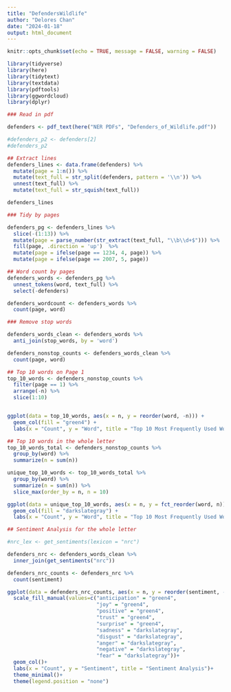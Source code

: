 ```yaml
---
title: "DefendersWildlife"
author: "Delores Chan"
date: "2024-01-18"
output: html_document
---
```


```r
knitr::opts_chunk$set(echo = TRUE, message = FALSE, warning = FALSE)

library(tidyverse)
library(here)
library(tidytext)
library(textdata)
library(pdftools)
library(ggwordcloud)
library(dplyr)
```


```r
### Read in pdf

defenders <- pdf_text(here("NER PDFs", "Defenders_of_Wildlife.pdf"))

#defenders_p2 <- defenders[2]
#defenders_p2
```


```r
## Extract lines
defenders_lines <- data.frame(defenders) %>% 
  mutate(page = 1:n()) %>%
  mutate(text_full = str_split(defenders, pattern = '\\n')) %>% 
  unnest(text_full) %>% 
  mutate(text_full = str_squish(text_full))

defenders_lines
```


```r
### Tidy by pages

defenders_pg <- defenders_lines %>% 
  slice(-(1:13)) %>% 
  mutate(page = parse_number(str_extract(text_full, "\\b\\d+$"))) %>%
  fill(page, .direction = 'up')  %>% 
  mutate(page = ifelse(page == 1234, 4, page)) %>% 
  mutate(page = ifelse(page == 2007, 5, page))
```


```r
## Word count by pages
defenders_words <- defenders_pg %>% 
  unnest_tokens(word, text_full) %>% 
  select(-defenders)

defenders_wordcount <- defenders_words %>% 
  count(page, word)
```


```r
### Remove stop words

defenders_words_clean <- defenders_words %>% 
  anti_join(stop_words, by = 'word')

defenders_nonstop_counts <- defenders_words_clean %>% 
  count(page, word)
```


```r
## Top 10 words on Page 1
top_10_words <- defenders_nonstop_counts %>%
  filter(page == 1) %>% 
  arrange(-n) %>%
  slice(1:10)


ggplot(data = top_10_words, aes(x = n, y = reorder(word, -n))) +
  geom_col(fill = "green4") +
  labs(x = "Count", y = "Word", title = "Top 10 Most Frequently Used Words in Page 1")
```



```r
## Top 10 words in the whole letter
top_10_words_total <- defenders_nonstop_counts %>% 
  group_by(word) %>%
  summarize(n = sum(n))

unique_top_10_words <- top_10_words_total %>%
  group_by(word) %>%
  summarize(n = sum(n)) %>%
  slice_max(order_by = n, n = 10)

ggplot(data = unique_top_10_words, aes(x = n, y = fct_reorder(word, n))) +
  geom_col(fill = "darkslategray") +
  labs(x = "Count", y = "Word", title = "Top 10 Most Frequently Used Words")
```


```r
## Sentiment Analysis for the whole letter

#nrc_lex <- get_sentiments(lexicon = "nrc")

defenders_nrc <- defenders_words_clean %>% 
  inner_join(get_sentiments("nrc"))

defenders_nrc_counts <- defenders_nrc %>% 
  count(sentiment)

ggplot(data = defenders_nrc_counts, aes(x = n, y = reorder(sentiment, -n), fill = sentiment))+
  scale_fill_manual(values=c("anticipation" = "green4",
                             "joy" = "green4",
                             "positive" = "green4",
                             "trust" = "green4",
                             "surprise" = "green4",
                             "sadness" = "darkslategray",
                             "disgust" = "darkslategray",
                             "anger" = "darkslategray",
                             "negative" = "darkslategray",
                             "fear" = "darkslategray"))+
  geom_col()+
  labs(x = "Count", y = "Sentiment", title = "Sentiment Analysis")+
  theme_minimal()+
  theme(legend.position = "none")
```





